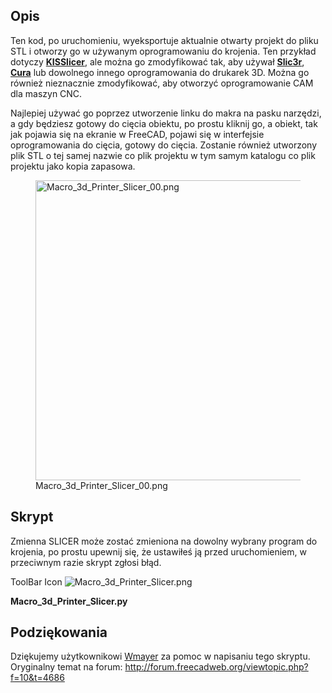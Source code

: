 <languages/>
{{Macro/pl
|Name=Macro_3d_Printer_Slicer
|Translate=Makrodefinicja: 3d Printer Slicer
|Icon=Macro_3d_Printer_Slicer.png
|Description=Umożliwia eksport do oprogramowania do cięcia dla drukarek 3D. Eksportuje plik stl do tego samego katalogu co oryginalny plik projektu, a następnie otwiera go w oprogramowaniu do cięcia.<br/>Kod ten, po uruchomieniu, wyeksportuje aktualnie otwarty projekt do pliku STL i otworzy go w używanym oprogramowaniu do cięcia. Przykład ten jest przeznaczony dla '''[http://kisslicer.com/ KISSlicer]''', ale można go zmodyfikować, aby używać '''[http://slic3r.org/ Slic3r]''', '''[http://wiki.ultimaker.com/Cura Cura]''' lub dowolnego innego oprogramowania do drukarek 3D. Można go również nieznacznie zmodyfikować, aby otworzyć oprogramowanie CAM dla maszyn CNC. 
|Author=cae2100
|Version=1.0
|Date=2013-10-10
|FCVersion=wszystkie
|Download=[https://www.freecadweb.org/wiki/images/9/96/Macro_3d_Printer_Slicer.png ToolBar Icon]
|SeeAlso=[[Macro_3d_Printer_Slicer_Individual_Parts/pl|Makro 3d Printer Slicer Individual Parts]] [[Image:Macro_3d_Printer_Slicer_Individual_Parts.svg|24px]]
}}

==Opis==
Ten kod, po uruchomieniu, wyeksportuje aktualnie otwarty projekt do pliku STL i otworzy go w używanym oprogramowaniu do krojenia. Ten przykład dotyczy '''[http://kisslicer.com/ KISSlicer]''', ale można go zmodyfikować tak, aby używał '''[http://slic3r.org/ Slic3r]''', '''[http://wiki.ultimaker.com/Cura Cura]''' lub dowolnego innego oprogramowania do drukarek 3D. Można go również nieznacznie zmodyfikować, aby otworzyć oprogramowanie CAM dla maszyn CNC. 

Najlepiej używać go poprzez utworzenie linku do makra na pasku narzędzi, a gdy będziesz gotowy do cięcia obiektu, po prostu kliknij go, a obiekt, tak jak pojawia się na ekranie w FreeCAD, pojawi się w interfejsie oprogramowania do cięcia, gotowy do cięcia. Zostanie również utworzony plik STL o tej samej nazwie co plik projektu w tym samym katalogu co plik projektu jako kopia zapasowa.

[[File:Macro_3d_Printer_Slicer_00.png|480px]]

==Skrypt==
Zmienna SLICER może zostać zmieniona na dowolny wybrany program do krojenia, po prostu upewnij się, że ustawiłeś ją przed uruchomieniem, w przeciwnym razie skrypt zgłosi błąd.

ToolBar Icon [[Image:Macro_3d_Printer_Slicer.png]]

'''Macro_3d_Printer_Slicer.py'''

{{MacroCode|code=
import FreeCAD
import Mesh
import sys
import math
import os
import subprocess
# some fuctions
def getPlacement(quat,vect,obj):
  if quat[3] > -1  and quat[3] < 1:
    delta = math.acos(quat[3])*2.0
    scale = math.sin(delta/2)
    rx = quat[0]/scale
    ry = quat[1]/scale
    rz = quat[2]/scale
  else:
    delta = 0
    rx = 0
    ry = 0
    rz = 1
  info0 = "translation "+str(vect.x)+" "+str(vect.y)+" "+str(vect.z)
  info1 = "rotation "+str(rx)+" "+str(ry)+" "+str(rz)+" "+str(delta)
  return info0+" "+info1
# some definitions
placement = App.Placement(App.Vector(0,0,0),App.Rotation(0,0,0,1))
# user need to set this directory where slicing software is located
OutDir = FreeCAD.ActiveDocument.FileName.replace(FreeCAD.ActiveDocument.Label + ".fcstd", "")
visible_objs = []
SLICER = "/kisslicer location/"                          # Put your Slicer program location here
os.chdir(SLICER)
# Get Objects in document
doc = App.ActiveDocument
objs = doc.Objects
# hide all
for obj in objs:
   if obj.ViewObject.isVisible():
      visible_objs.append(obj)
for obj in visible_objs:
  # get volume
  volume = obj.Shape.Volume
  # get Rotation and translation of volume
  quat = obj.Placement.Rotation.Q
  vect = obj.Placement.Base
  pinfo = getPlacement(quat,vect,obj)
  # reset placement, export it and set at original placement
  oldPlacement = obj.Placement
  obj.Placement = placement
  obj.Placement = oldPlacement   
stlFile = OutDir+str(doc.Label)+".stl"
Mesh.export(visible_objs,stlFile)
subprocess.Popen([SLICER + "KISSlicer", stlFile])
}}

== Podziękowania ==
Dziękujemy użytkownikowi [http://forum.freecadweb.org/viewtopic.php?f=10&t=4686 Wmayer] za pomoc w napisaniu tego skryptu.<br />
Oryginalny temat na forum: http://forum.freecadweb.org/viewtopic.php?f=10&t=4686
{{clear}}